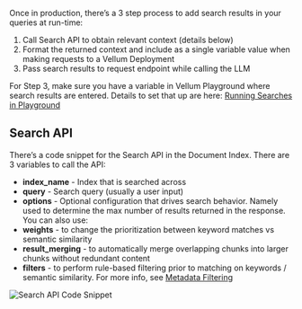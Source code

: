 Once in production, there’s a 3 step process to add search results in your queries at run-time:

1. Call Search API to obtain relevant context (details below)
2. Format the returned context and include as a single variable value when making requests to a Vellum Deployment
3. Pass search results to request endpoint while calling the LLM

For Step 3, make sure you have a variable in Vellum Playground where search results are entered. Details to set that up are here: [Running Searches in Playground](/help-center/documents/running-searches)

## Search API

There’s a code snippet for the Search API in the Document Index. There are 3 variables to call the API:

- **index_name** - Index that is searched across
- **query** - Search query (usually a user input)
- **options** - Optional configuration that drives search behavior. Namely used to
  determine the max number of results returned in the response. You can also use:
- **weights** - to change the prioritization between keyword matches vs semantic similarity
- **result_merging** - to automatically merge overlapping chunks into larger chunks without redundant content
- **filters** - to perform rule-based filtering prior to matching on keywords / semantic similarity.
  For more info, see [Metadata Filtering](/help-center/documents/metadata-filtering)

![Search API Code Snippet](https://storage.googleapis.com/vellum-public/help-docs/search_api_code_snippet.png)
